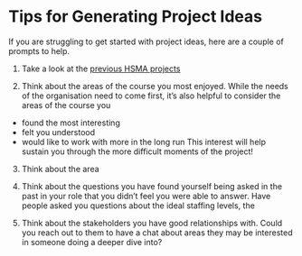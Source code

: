 # Tips for Generating Project Ideas

If you are struggling to get started with project ideas, here are a couple of prompts to help.

1. Take a look at the [previous HSMA projects](previous_projects/index.qmd)

2. Think about the areas of the course you most enjoyed. While the needs of the organisation need to come first, it's also helpful to consider the areas of the course you 
- found the most interesting
- felt you understood
- would like to work with more in the long run
This interest will help sustain you through the more difficult moments of the project!

3. Think about the area

4. Think about the questions you have found yourself being asked in the past in your role that you didn't feel you were able to answer. Have people asked you questions about the ideal staffing levels, the 

5. Think about the stakeholders you have good relationships with. Could you reach out to them to have a chat about areas they may be interested in someone doing a deeper dive into? 